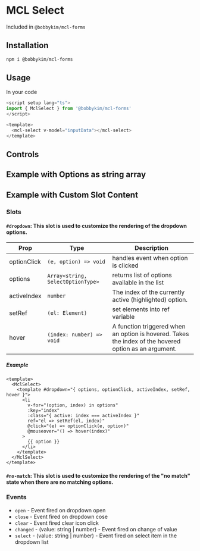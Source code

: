 
<Meta of={Stories} />

# MCL Select

Included in `@bobbykim/mcl-forms`

## Installation

```sh
npm i @bobbykim/mcl-forms
```

## Usage

In your code

```js
<script setup lang="ts">
import { MclSelect } from '@bobbykim/mcl-forms'
</script>

<template>
  <mcl-select v-model="inputData"></mcl-select>
</template>
```

<Canvas of={Stories.MclSelectExample} />

## Controls

<Controls of={Stories.MclSelectExample} />

## Example with Options as string array

<Canvas of={Stories.MclSelectExampleStringArrayOptions} />

## Example with Custom Slot Content

<Canvas of={Stories.MclSelectExampleCustomSlotExample} />

### Slots

#### `#dropdown`: This slot is used to customize the rendering of the dropdown options.

| Prop        | Type                              | Description                                                                                           |
| ----------- | --------------------------------- | ----------------------------------------------------------------------------------------------------- |
| optionClick | `(e, option) => void`             | handles event when option is clicked                                                                  |
| options     | `Array<string, SelectOptionType>` | returns list of options available in the list                                                         |
| activeIndex | `number`                          | The index of the currently active (highlighted) option.                                               |
| setRef      | `(el: Element)`                   | set elements into ref variable                                                                        |
| hover       | `(index: number) => void`         | A function triggered when an option is hovered. Takes the index of the hovered option as an argument. |

##### Example

```vue
<template>
  <MclSelect>
    <template #dropdown="{ options, optionClick, activeIndex, setRef, hover }">
      <li
        v-for="(option, index) in options"
        :key="index"
        :class="{ active: index === activeIndex }"
        ref="el => setRef(el, index)"
        @click="(e) => optionClick(e, option)"
        @mouseover="() => hover(index)"
      >
        {{ option }}
      </li>
    </template>
  </MclSelect>
</template>
```

#### `#no-match`: This slot is used to customize the rendering of the "no match" state when there are no matching options.

### Events

- `open` - Event fired on dropdown open
- `close` - Event fired on dropdown cose
- `clear` - Event fired clear icon click
- `changed` - (value: string | number) - Event fired on change of value
- `select` - (value: string | number) - Event fired on select item in the dropdown list

